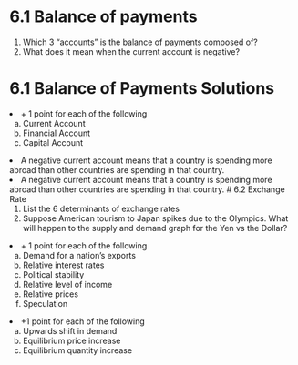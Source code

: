 # 6.1 Balance of payments

<ol className = "alpha-list.mdx">
        <li>Which 3 “accounts” is the balance of payments composed of?
        <li>What does it mean when the current account is negative?
</ol>

# 6.1 Balance of Payments Solutions

<FRQ num={1} totalPoints={3}>
    <FRQCheck points={3}>
        <li>+ 1 point for each of the following
            <ol type = 'a'>
                <li>Current Account
                <li>Financial Account
                <li>Capital Account
            </ol>
        <li>A negative current account means that a country is spending more abroad than other countries are spending in that country.
    </FRQCheck>
    <FRQCheck points={1}>
        <li>A negative current account means that a country is spending more abroad than other countries are spending in that country.
    </FRQCheck>
</FRQ>
# 6.2 Exchange Rate
<ol className = "alpha-list.mdx">
    <li>List the 6 determinants of exchange rates
    <li>Suppose American tourism to Japan spikes due to the Olympics. What will happen to the supply and demand graph for the Yen vs the Dollar?
</ol>

<FRQ num={2} totalPoints={9}>
    <FRQCheck points={6}>
        <li>+ 1 point for each of the following
        <ol type = 'a'>
        <li>Demand for a nation’s exports
        <li>Relative interest rates
        <li>Political stability
        <li>Relative level of income
        <li>Relative prices
        <li>Speculation
        </ol>
    </FRQCheck>
    </FRQCheck points={3}>
        <li>+1 point for each of the following
        <ol type = 'a'>
        <li>Upwards shift in demand
        <li>Equilibrium price increase
        <li>Equilibrium quantity increase
        </ol>
    </FRQCheck>
</FRQ>

